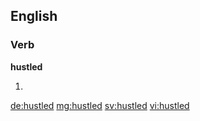 ==English==

===Verb===
'''hustled'''

# {{en-past of|hustle}}

[[de:hustled]]
[[mg:hustled]]
[[sv:hustled]]
[[vi:hustled]]